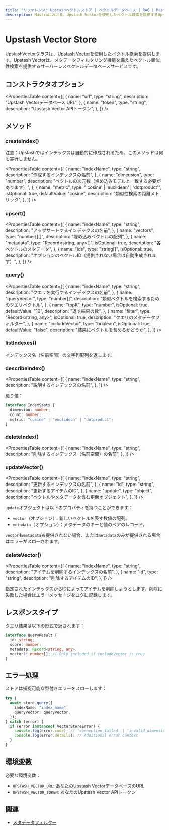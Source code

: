 ---
title: "リファレンス: Upstashベクトルストア | ベクトルデータベース | RAG | Mastraドキュメント"
description: Mastraにおける、Upstash Vectorを使用したベクトル検索を提供するUpstashVectorクラスのドキュメント。
---

# Upstash Vector Store

UpstashVectorクラスは、[Upstash Vector](https://upstash.com/vector)を使用したベクトル検索を提供します。Upstash Vectorは、メタデータフィルタリング機能を備えたベクトル類似性検索を提供するサーバーレスベクトルデータベースサービスです。

## コンストラクタオプション

<PropertiesTable
  content={[
    {
      name: "url",
      type: "string",
      description: "Upstash Vectorデータベース URL",
    },
    {
      name: "token",
      type: "string",
      description: "Upstash Vector APIトークン",
    },
  ]}
/>

## メソッド

### createIndex()

注意：Upstashではインデックスは自動的に作成されるため、このメソッドは何も実行しません。

<PropertiesTable
  content={[
    {
      name: "indexName",
      type: "string",
      description: "作成するインデックスの名前",
    },
    {
      name: "dimension",
      type: "number",
      description: "ベクトルの次元数（埋め込みモデルと一致する必要があります）",
    },
    {
      name: "metric",
      type: "'cosine' | 'euclidean' | 'dotproduct'",
      isOptional: true,
      defaultValue: "cosine",
      description: "類似性検索の距離メトリック",
    },
  ]}
/>

### upsert()

<PropertiesTable
  content={[
    {
      name: "indexName",
      type: "string",
      description: "アップサートするインデックスの名前",
    },
    {
      name: "vectors",
      type: "number[][]",
      description: "埋め込みベクトルの配列",
    },
    {
      name: "metadata",
      type: "Record<string, any>[]",
      isOptional: true,
      description: "各ベクトルのメタデータ",
    },
    {
      name: "ids",
      type: "string[]",
      isOptional: true,
      description:
        "オプションのベクトルID（提供されない場合は自動生成されます）",
    },
  ]}
/>

### query()

<PropertiesTable
  content={[
    {
      name: "indexName",
      type: "string",
      description: "クエリを実行するインデックスの名前",
    },
    {
      name: "queryVector",
      type: "number[]",
      description: "類似ベクトルを検索するためのクエリベクトル",
    },
    {
      name: "topK",
      type: "number",
      isOptional: true,
      defaultValue: "10",
      description: "返す結果の数",
    },
    {
      name: "filter",
      type: "Record<string, any>",
      isOptional: true,
      description: "クエリのメタデータフィルター",
    },
    {
      name: "includeVector",
      type: "boolean",
      isOptional: true,
      defaultValue: "false",
      description: "結果にベクトルを含めるかどうか",
    },
  ]}
/>

### listIndexes()

インデックス名（名前空間）の文字列配列を返します。

### describeIndex()

<PropertiesTable
  content={[
    {
      name: "indexName",
      type: "string",
      description: "説明するインデックスの名前",
    },
  ]}
/>

戻り値：

```typescript copy
interface IndexStats {
  dimension: number;
  count: number;
  metric: "cosine" | "euclidean" | "dotproduct";
}
```

### deleteIndex()

<PropertiesTable
  content={[
    {
      name: "indexName",
      type: "string",
      description: "削除するインデックス（名前空間）の名前",
    },
  ]}
/>

### updateVector()

<PropertiesTable
  content={[
    {
      name: "indexName",
      type: "string",
      description: "更新するインデックスの名前",
    },
    {
      name: "id",
      type: "string",
      description: "更新するアイテムのID",
    },
    {
      name: "update",
      type: "object",
      description: "ベクトルやメタデータを含む更新オブジェクト",
    },
  ]}
/>

`update`オブジェクトは以下のプロパティを持つことができます：

- `vector`（オプション）：新しいベクトルを表す数値の配列。
- `metadata`（オプション）：メタデータのキーと値のペアのレコード。

`vector`も`metadata`も提供されない場合、または`metadata`のみが提供される場合はエラーがスローされます。

### deleteVector()

<PropertiesTable
  content={[
    {
      name: "indexName",
      type: "string",
      description: "アイテムを削除するインデックスの名前",
    },
    {
      name: "id",
      type: "string",
      description: "削除するアイテムのID",
    },
  ]}
/>

指定されたインデックスからIDによってアイテムを削除しようとします。削除に失敗した場合はエラーメッセージをログに記録します。

## レスポンスタイプ

クエリ結果は以下の形式で返されます：

```typescript copy
interface QueryResult {
  id: string;
  score: number;
  metadata: Record<string, any>;
  vector?: number[]; // Only included if includeVector is true
}
```

## エラー処理

ストアは捕捉可能な型付きエラーをスローします：

```typescript copy
try {
  await store.query({
    indexName: "index_name",
    queryVector: queryVector,
  });
} catch (error) {
  if (error instanceof VectorStoreError) {
    console.log(error.code); // 'connection_failed' | 'invalid_dimension' | etc
    console.log(error.details); // Additional error context
  }
}
```

## 環境変数

必要な環境変数：

- `UPSTASH_VECTOR_URL`: あなたのUpstash VectorデータベースのURL
- `UPSTASH_VECTOR_TOKEN`: あなたのUpstash Vector APIトークン

## 関連

- [メタデータフィルター](./metadata-filters)
